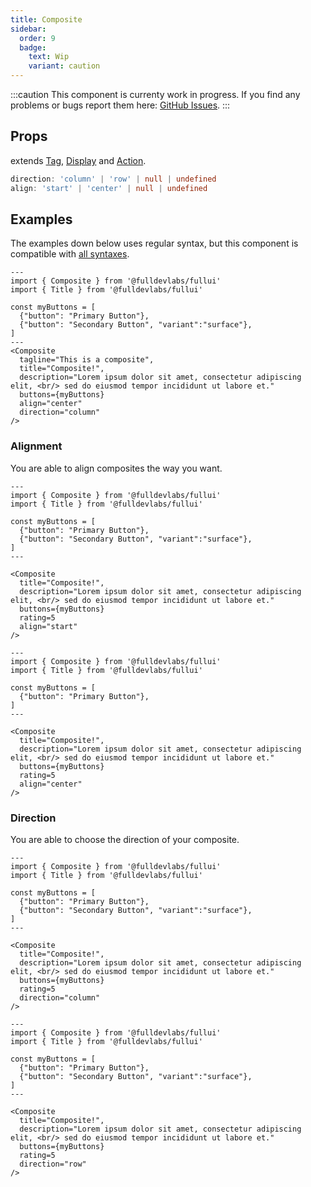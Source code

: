 ```yaml
---
title: Composite
sidebar:
  order: 9
  badge:
    text: Wip
    variant: caution
---
```


:::caution
This component is currenty work in progress.
If you find any problems or bugs report them here: [GitHub Issues](https://full.dev).
:::

## Props
extends [Tag](/components/tag), [Display](/components/display) and [Action](/components/action).
```ts
direction: 'column' | 'row' | null | undefined
align: 'start' | 'center' | null | undefined
```

## Examples
The examples down below uses regular syntax, but this component is compatible with [all syntaxes](/guides/components#syntax).

```astro live
---
import { Composite } from '@fulldevlabs/fullui'
import { Title } from '@fulldevlabs/fullui'

const myButtons = [
  {"button": "Primary Button"},
  {"button": "Secondary Button", "variant":"surface"},
]
---
<Composite
  tagline="This is a composite",
  title="Composite!",
  description="Lorem ipsum dolor sit amet, consectetur adipiscing elit, <br/> sed do eiusmod tempor incididunt ut labore et."
  buttons={myButtons}
  align="center" 
  direction="column" 
/>
```

### Alignment
You are able to align composites the way you want.

```astro live
---
import { Composite } from '@fulldevlabs/fullui'
import { Title } from '@fulldevlabs/fullui'

const myButtons = [
  {"button": "Primary Button"},
  {"button": "Secondary Button", "variant":"surface"},
]
---

<Composite
  title="Composite!",
  description="Lorem ipsum dolor sit amet, consectetur adipiscing elit, <br/> sed do eiusmod tempor incididunt ut labore et."
  buttons={myButtons}
  rating=5
  align="start" 
/>
```

```astro live
---
import { Composite } from '@fulldevlabs/fullui'
import { Title } from '@fulldevlabs/fullui'

const myButtons = [
  {"button": "Primary Button"},
]
---

<Composite
  title="Composite!",
  description="Lorem ipsum dolor sit amet, consectetur adipiscing elit, <br/> sed do eiusmod tempor incididunt ut labore et."
  buttons={myButtons}
  rating=5
  align="center" 
/>
```

### Direction
You are able to choose the direction of your composite.

```astro live
---
import { Composite } from '@fulldevlabs/fullui'
import { Title } from '@fulldevlabs/fullui'

const myButtons = [
  {"button": "Primary Button"},
  {"button": "Secondary Button", "variant":"surface"},
]
---

<Composite
  title="Composite!",
  description="Lorem ipsum dolor sit amet, consectetur adipiscing elit, <br/> sed do eiusmod tempor incididunt ut labore et."
  buttons={myButtons}
  rating=5
  direction="column" 
/>
```

```astro live
---
import { Composite } from '@fulldevlabs/fullui'
import { Title } from '@fulldevlabs/fullui'

const myButtons = [
  {"button": "Primary Button"},
  {"button": "Secondary Button", "variant":"surface"},
]
---

<Composite
  title="Composite!",
  description="Lorem ipsum dolor sit amet, consectetur adipiscing elit, <br/> sed do eiusmod tempor incididunt ut labore et."
  buttons={myButtons}
  rating=5
  direction="row" 
/>
```
